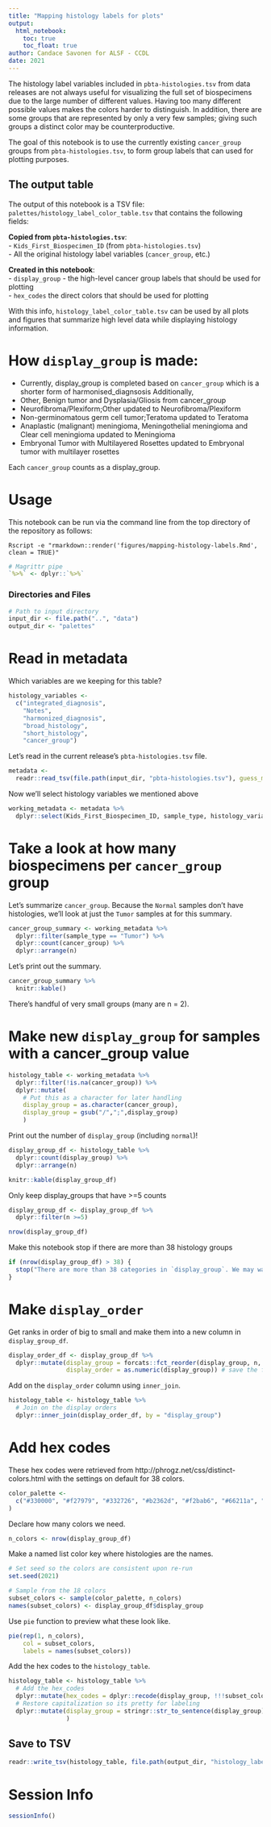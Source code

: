 ```yaml
---
title: "Mapping histology labels for plots"
output:   
  html_notebook: 
    toc: true
    toc_float: true
author: Candace Savonen for ALSF - CCDL
date: 2021
---
```


The histology label variables included in `pbta-histologies.tsv` from data releases are not always useful for visualizing the full set of biospecimens due to the large number of different values.
Having too many different possible values makes the colors harder to distinguish.
In addition, there are some groups that are represented by only a very few samples; giving such groups a distinct color may be counterproductive.

The goal of this notebook is to use the currently existing `cancer_group` groups from `pbta-histologies.tsv`, to form group labels that can used for plotting purposes.

## The output table

The output of this notebook is a TSV file: `palettes/histology_label_color_table.tsv` that contains the following fields:

**Copied from `pbta-histologies.tsv`**:    
- `Kids_First_Biospecimen_ID` (from `pbta-histologies.tsv`)  
- All the original histology label variables (`cancer_group`, etc.)  
  
**Created in this notebook**:  
- `display_group` - the high-level cancer group labels that should be used for plotting   
- `hex_codes` the direct colors that should be used for plotting  

With this info, `histology_label_color_table.tsv` can be used by all plots and figures that summarize high level data  while displaying histology information. 

# How `display_group` is made:

- Currently, display_group is completed based on `cancer_group` which is a shorter form of harmonised_diagnsosis
Additionally,
- Other, Benign tumor and Dysplasia/Gliosis from cancer_group
- Neurofibroma/Plexiform;Other updated to Neurofibroma/Plexiform
- Non-germinomatous germ cell tumor;Teratoma updated to Teratoma
- Anaplastic (malignant) meningioma, Meningothelial meningioma and Clear cell meningioma updated to Meningioma
- Embryonal Tumor with Multilayered Rosettes updated to Embryonal tumor with multilayer rosettes

Each `cancer_group` counts as a display_group. 

# Usage

This notebook can be run via the command line from the top directory of the 
repository as follows:

```
Rscript -e "rmarkdown::render('figures/mapping-histology-labels.Rmd', clean = TRUE)"
```


```r
# Magrittr pipe
`%>%` <- dplyr::`%>%`
```

### Directories and Files

```r
# Path to input directory
input_dir <- file.path("..", "data")
output_dir <- "palettes"
```

# Read in metadata 

Which variables are we keeping for this table? 

```r
histology_variables <- 
  c("integrated_diagnosis", 
    "Notes", 
    "harmonized_diagnosis",
    "broad_histology", 
    "short_histology",
    "cancer_group")
```

Let's read in the current release's `pbta-histologies.tsv` file. 

```r
metadata <-
  readr::read_tsv(file.path(input_dir, "pbta-histologies.tsv"), guess_max = 10000)
```

Now we'll select histology variables we mentioned above 
```r
working_metadata <- metadata %>% 
  dplyr::select(Kids_First_Biospecimen_ID, sample_type, histology_variables) 
```

# Take a look at how many biospecimens per `cancer_group` group

Let's summarize `cancer_group`. 
Because the `Normal` samples don't have histologies, we'll look at just the `Tumor` samples at for this summary. 

```r
cancer_group_summary <- working_metadata %>% 
  dplyr::filter(sample_type == "Tumor") %>%
  dplyr::count(cancer_group) %>% 
  dplyr::arrange(n) 
```

Let's print out the summary. 

```r
cancer_group_summary %>% 
  knitr::kable()
```

There's handful of very small groups (many are n = 2). 

# Make new `display_group` for samples with a cancer_group value

```r
histology_table <- working_metadata %>% 
  dplyr::filter(!is.na(cancer_group)) %>%
  dplyr::mutate(		
    # Put this as a character for later handling
    display_group = as.character(cancer_group),
    display_group = gsub("/",";",display_group)
    )
```

Print out the number of `display_group` (including `normal`)!

```r
display_group_df <- histology_table %>% 
  dplyr::count(display_group) %>% 
  dplyr::arrange(n)

knitr::kable(display_group_df)
```

Only keep display_groups that have >=5 counts
```r

display_group_df <- display_group_df %>%
  dplyr::filter(n >=5)

nrow(display_group_df)
```


Make this notebook stop if there are more than 38 histology groups

```r
if (nrow(display_group_df) > 38) {
  stop("There are more than 38 categories in `display_group`. We may want to re-evaluate the high-level histology groupings")
}
```

# Make `display_order`

Get ranks in order of big to small and make them into a new column in `display_group_df`. 


```r
display_order_df <- display_group_df %>% 
  dplyr::mutate(display_group = forcats::fct_reorder(display_group, n, .desc = TRUE),
                display_order = as.numeric(display_group)) # save the factor order for text table export
```

Add on the `display_order` column using `inner_join`.

```r
histology_table <- histology_table %>%
  # Join on the display orders
  dplyr::inner_join(display_order_df, by = "display_group") 
```

# Add hex codes 

These hex codes were retrieved from http://phrogz.net/css/distinct-colors.html with the settings on default for 38 colors.

```r
color_palette <- 
  c("#330000", "#f27979", "#332726", "#b2362d", "#f2bab6", "#66211a", "#806560", "#ff6c40", "#331100", "#bf8060", "#4c3426", "#7f3700", "#ff7700", "#f2d2b6", "#99754d", "#e58a00", "#331f00", "#664100", "#e5bb73", "#8c7f69", "#403a30", "#f2c200", "#998a00", "#fff280", "#fff700", "#313300", "#61661a", "#c4cc99", "#8ab32d", "#aaff00", "#89f279", "#004d03", "#1a331b", "#00f220", "#b6f2c4", "#00993d", "#4d6657", "#40805b"
)
```

Declare how many colors we need. 

```r
n_colors <- nrow(display_group_df)
```

Make a named list color key where histologies are the names. 

```r
# Set seed so the colors are consistent upon re-run
set.seed(2021)

# Sample from the 18 colors
subset_colors <- sample(color_palette, n_colors)
names(subset_colors) <- display_group_df$display_group
```

Use `pie` function to preview what these look like.

```r
pie(rep(1, n_colors), 
    col = subset_colors, 
    labels = names(subset_colors))
```

Add the hex codes to the `histology_table`. 

```r
histology_table <- histology_table %>%
  # Add the hex_codes
  dplyr::mutate(hex_codes = dplyr::recode(display_group, !!!subset_colors)) %>% 
  # Restore capitalization so its pretty for labeling
  dplyr::mutate(display_group = stringr::str_to_sentence(display_group)
                )
```

## Save to TSV 

```r
readr::write_tsv(histology_table, file.path(output_dir, "histology_label_color_table.tsv"))
```

# Session Info

```r
sessionInfo()
```

